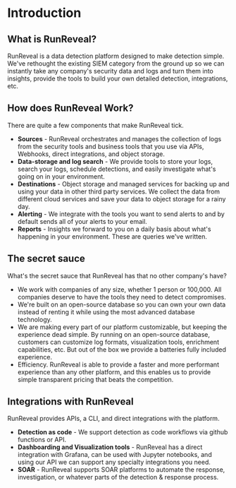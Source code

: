 # Introduction

## What is RunReveal?
RunReveal is a data detection platform designed to make detection simple. We've
rethought the existing SIEM category from the ground up so we can instantly
take any company's security data and logs and turn them into insights, provide
the tools to build your own detailed detection, integrations, etc.

## How does RunReveal Work?
There are quite a few components that make RunReveal tick.
 - **Sources** - RunReveal orchestrates and manages the collection of logs
 from the security tools and business tools that you use via APIs, Webhooks,
 direct integrations, and object storage.
 - **Data-storage and log search** - We provide tools to store your logs,
 search your logs, schedule detections, and easily investigate what's going
 on in your environment.
 - **Destinations** - Object storage and managed services for backing up and
 using your data in other third party services. We collect the data from different
 cloud services and save your data to object storage for a rainy day.
 - **Alerting** - We integrate with the tools you want to send alerts to and
 by default sends all of your alerts to your email.
 - **Reports** - Insights we forward to you on a daily basis about what's
 happening in your environment. These are queries we've written.

## The secret sauce
What's the secret sauce that RunReveal has that no other company's have? 
 - We work with companies of any size, whether 1 person or 100,000. All
 companies deserve to have the tools they need to detect compromises.
 - We're built on an open-source database so you can own your own data
 instead of renting it while using the most advanced database technology.
 - We are making every part of our platform customizable, but keeping the
 experience dead simple. By running on an open-source database, customers
 can customize log formats, visualization tools, enrichment capabilities,
 etc. But out of the box we provide a batteries fully included experience.
 - Efficiency. RunReveal is able to provide a faster and more performant
 experience than any other platform, and this enables us to provide
 simple transparent pricing that beats the competition.

## Integrations with RunReveal
RunReveal provides APIs, a CLI, and direct integrations with the platform.
 - **Detection as code** - We support detection as code workflows via github
 functions or API.
 - **Dashboarding and Visualization tools** - RunReveal has a direct integration
 with Grafana, can be used with Jupyter notebooks, and using our API we can
 support any specialty integrations you need.
 - **SOAR** - RunReveal supports SOAR platforms to automate the response,
 investigation, or whatever parts of the detection & response process.

